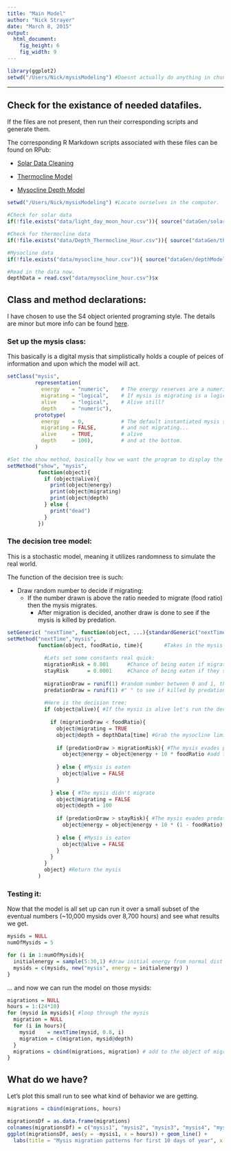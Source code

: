 ```yaml
---
title: "Main Model"
author: "Nick Strayer"
date: "March 8, 2015"
output:
  html_document:
    fig_height: 6
    fig_width: 9
---
```


```r
library(ggplot2)
setwd("/Users/Nick/mysisModeling") #Doesnt actually do anything in chunks.
```
---

## Check for the existance of needed datafiles. 

If the files are not present, then run their corresponding scripts and generate them. 

The corresponding R Markdown scripts associated with these files can be found on RPub: 

  - [Solar Data Cleaning](http://rpubs.com/nstrayer/64339)
  
  - [Thermocline Model](http://rpubs.com/nstrayer/thermoclineModel)

  - [Mysocline Depth Model](http://rpubs.com/nstrayer/64310)

```r
setwd("/Users/Nick/mysisModeling") #Locate ourselves in the computer. 

#Check for solar data
if(!file.exists("data/light_day_moon_hour.csv")){ source("dataGen/solarData.r") } 

#Check for thermocline data
if(!file.exists("data/Depth_Thermocline_Hour.csv")){ source("dataGen/thermoclineLevels.r") } 

#Mysocline data
if(!file.exists("data/mysocline_hour.csv")){ source("dataGen/depthModel.r") }

#Read in the data now. 
depthData = read.csv("data/mysocline_hour.csv")$x
```

## Class and method declarations: 

I have chosen to use the S4 object oriented programing style. The details are minor but more info can be found [here](https://www.stat.auckland.ac.nz/~stat782/downloads/08-Objects.pdf). 

### Set up the mysis class: 

This basically is a digital mysis that simplistically holds a couple of peices of information and upon which the model will act. 

```r
setClass("mysis",
         representation(
           energy    = "numeric",    # The energy reserves are a numeric value
           migrating = "logical",    # If mysis is migrating is a logical value
           alive     = "logical",    # Alive still?
           depth     = "numeric"),   
         prototype(
           energy    = 0,            # The default instantiated mysis starts with zero energy...
           migrating = FALSE,        # and not migrating...
           alive     = TRUE,         # alive
           depth     = 100),         # and at the bottom.  
         )

#Set the show method, basically how we want the program to display the info about the mysis on calling. 
setMethod("show", "mysis", 
          function(object){
            if (object@alive){
              print(object@energy)
              print(object@migrating)
              print(object@depth)
            } else {
              print("dead")
            }
          })

```

### The decision tree model: 

This is a stochastic model, meaning it utilizes randomness to simulate the real world. 

The function of the decision tree is such: 

- Draw random number to decide if migrating: 
  - If the number drawn is above the ratio needed to migrate (food ratio) then the mysis migrates. 
    - After migration is decided, another draw is done to see if the mysis is killed by predation. 
    
```r
setGeneric( "nextTime", function(object, ...){standardGeneric("nextTime")})
setMethod("nextTime","mysis", 
          function(object, foodRatio, time){       #Takes in the mysis object and the ratio of food quality at a given time. 
            
            #Lets set some constants real quick: 
            migrationRisk = 0.001      #Chance of being eaten if migrating
            stayRisk      = 0.0001     #Chance of being eaten if they stay on the bottom
            
            migrationDraw = runif(1) #random number between 0 and 1, this will be used for the migration decision
            predationDraw = runif(1) #" " to see if killed by predation
            
            #Here is the decision tree:
            if (object@alive){ #If the mysis is alive let's run the decision tree
  
              if (migrationDraw < foodRatio){ 
                object@migrating = TRUE
                object@depth = depthData[time] #Grab the mysocline limit at this hour 
                
                if (predationDraw > migrationRisk){ #The mysis evades predation
                  object@energy = object@energy + 10 * foodRatio #add to the energy reserves an amount scaling to the food quality
                
                } else { #Mysis is eaten
                  object@alive = FALSE
                }
                
              } else { #The mysis didn't migrate
                object@migrating = FALSE
                object@depth = 100
                
                if (predationDraw > stayRisk){ #The mysis evades predation
                  object@energy = object@energy + 10 * (1 - foodRatio) 
                  
                } else { #Mysis is eaten
                  object@alive = FALSE
                }
              }
            }
            object} #Return the mysis
          )

```


### Testing it: 

Now that the model is all set up can run it over a small subset of the eventual numbers (~10,000 mysids over 8,700 hours) and see what results we get. 

```r
mysids = NULL
numOfMysids = 5

for (i in 1:numOfMysids){
  initialenergy = sample(5:30,1) #draw initial energy from normal dist centered at 30 with stdev of 5. 
  mysids = c(mysids, new("mysis", energy = initialenergy) )
}
```

... and now we can run the model on those mysids: 

```r
migrations = NULL
hours = 1:(24*10)
for (mysid in mysids){ #loop through the mysis
  migration = NULL 
  for (i in hours){
    mysid    = nextTime(mysid, 0.8, i)
    migration = c(migration, mysid@depth)
  }
  migrations = cbind(migrations, migration) # add to the object of migrations. 
} 
```

## What do we have?

Let's plot this small run to see what kind of behavior we are getting. 

```r
migrations = cbind(migrations, hours)

migrationsDf = as.data.frame(migrations)
colnames(migrationsDf) = c("mysis1", "mysis2", "mysis3", "mysis4", "mysis5","hours")
ggplot(migrationsDf, aes(y = -mysis1, x = hours)) + geom_line() + 
  labs(title = "Mysis migration patterns for first 10 days of year", x = "Depth below surface")
```